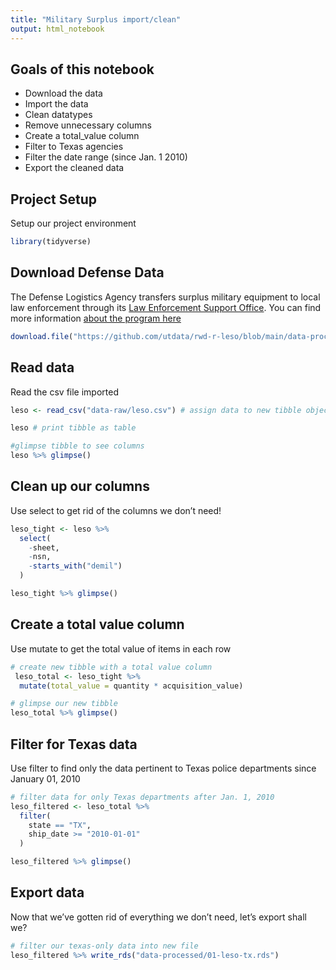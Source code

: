 ```yaml
---
title: "Military Surplus import/clean"
output: html_notebook
---
```


## Goals of this notebook

- Download the data
- Import the data
- Clean datatypes
- Remove unnecessary columns
- Create a total_value column
- Filter to Texas agencies
- Filter the date range (since Jan. 1 2010)
- Export the cleaned data

## Project Setup

Setup our project environment

```r
library(tidyverse)
```

## Download Defense Data

The Defense Logistics Agency transfers surplus military equipment to local law enforcement through its [Law Enforcement Support Office](https://www.dla.mil/DispositionServices/Offers/Reutilization/LawEnforcement/PublicInformation/). You can find more information [about the program here](https://www.dla.mil/DispositionServices/Offers/Reutilization/LawEnforcement/ProgramFAQs/)

```r
download.file("https://github.com/utdata/rwd-r-leso/blob/main/data-processed/leso.csv?raw=true", "data-raw/leso.csv")
```

## Read data

Read the csv file imported

```r

leso <- read_csv("data-raw/leso.csv") # assign data to new tibble object

leso # print tibble as table
```

```r
#glimpse tibble to see columns
leso %>% glimpse()
```

## Clean up our columns

Use select to get rid of the columns we don't need!

```r
leso_tight <- leso %>% 
  select(
    -sheet, 
    -nsn,
    -starts_with("demil")
  )

leso_tight %>% glimpse()
```

## Create a total value column

Use mutate to get the total value of items in each row

```r
# create new tibble with a total value column
 leso_total <- leso_tight %>% 
  mutate(total_value = quantity * acquisition_value) 

# glimpse our new tibble
leso_total %>% glimpse()
```

## Filter for Texas data

Use filter to find only the data pertinent to Texas police departments since January 01, 2010

```r
# filter data for only Texas departments after Jan. 1, 2010
leso_filtered <- leso_total %>% 
  filter(
    state == "TX",
    ship_date >= "2010-01-01"
  ) 

leso_filtered %>% glimpse()
```

## Export data

Now that we've gotten rid of everything we don't need, let's export shall we?

```r
# filter our texas-only data into new file
leso_filtered %>% write_rds("data-processed/01-leso-tx.rds")
```

